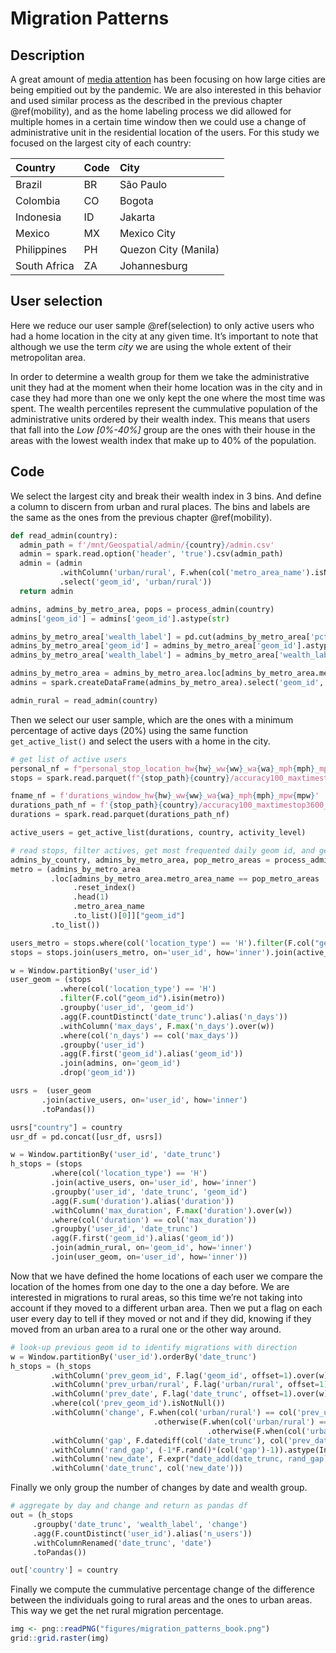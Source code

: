 # Migration Patterns {#migration}

## Description
A great amount of [media attention](https://www.nytimes.com/2021/05/12/opinion/New-York-San-Francisco-after-covid.html) has
been focusing on how large cities are being empitied out by the pandemic.
We are also interested in this behavior and used similar process as the described in the previous chapter \@ref(mobility),
and as the home labeling process we did allowed for multiple homes in a certain time window then we could
use a change of administrative unit in the residential location of the users. For this study we focused on the largest
city of each country:

| Country | Code | City |
|:--------|:-----|:-----|
|Brazil|BR|São Paulo|
|Colombia|CO|Bogota|
|Indonesia|ID|Jakarta|
|Mexico|MX|Mexico City|
|Philippines|PH|Quezon City (Manila)|
|South Africa|ZA|Johannesburg|

## User selection

Here we reduce our user sample \@ref(selection) to only active users who had a home location in the city at any given
time. It's important to note that although we use the term _city_ we are using the whole extent of their metropolitan
area.

In order to determine a wealth group for them we take the administrative unit they had at the moment when their home
location was in the city and in case they had more than one we only kept the one where the most time was spent.
The wealth percentiles represent the cummulative population of the administrative units ordered by their wealth index.
This means that users that fall into the *Low \[0\%-40\%\]* group are the ones with their house in the areas with the
lowest wealth index that make up to $40\%$ of the population.

## Code

We select the largest city and break their wealth index in 3 bins. And define a column to discern from urban and rural places.
The bins and labels are the same as the ones from the previous chapter \@ref(mobility).

```python
def read_admin(country):
  admin_path = f'/mnt/Geospatial/admin/{country}/admin.csv'
  admin = spark.read.option('header', 'true').csv(admin_path)
  admin = (admin
           .withColumn('urban/rural', F.when(col('metro_area_name').isNull(), lit('rural')).otherwise(lit('urban')))
           .select('geom_id', 'urban/rural'))
  return admin

admins, admins_by_metro_area, pops = process_admin(country)
admins['geom_id'] = admins['geom_id'].astype(str)

admins_by_metro_area['wealth_label'] = pd.cut(admins_by_metro_area['pct_wealth'], bins_wealth, labels=labels_wealth)
admins_by_metro_area['geom_id'] = admins_by_metro_area['geom_id'].astype(str)
admins_by_metro_area['wealth_label'] = admins_by_metro_area['wealth_label'].astype(str)

admins_by_metro_area = admins_by_metro_area.loc[admins_by_metro_area.metro_area_name == pops.reset_index().metro_area_name[0]]
admins = spark.createDataFrame(admins_by_metro_area).select('geom_id', 'wealth_label')

admin_rural = read_admin(country)
```

Then we select our user sample, which are the ones with a minimum percentage of active days ($20\%$) using the same function
```get_active_list()``` and select the users with a home in the city.

```python
# get list of active users
personal_nf = f"personal_stop_location_hw{hw}_ww{ww}_wa{wa}_mph{mph}_mpw{mpw}"
stops = spark.read.parquet(f"{stop_path}{country}/accuracy100_maxtimestop3600_staytime300_radius50_dbscanradius50/date{data_date}/" + personal_nf)

fname_nf = f'durations_window_hw{hw}_ww{ww}_wa{wa}_mph{mph}_mpw{mpw}'
durations_path_nf = f'{stop_path}{country}/accuracy100_maxtimestop3600_staytime300_radius50_dbscanradius50/date{data_date}/' + fname_nf
durations = spark.read.parquet(durations_path_nf)

active_users = get_active_list(durations, country, activity_level)

# read stops, filter actives, get most frequented daily geom id, and get rural/urban info
admins_by_country, admins_by_metro_area, pop_metro_areas = process_admin(country)
metro = (admins_by_metro_area
         .loc[admins_by_metro_area.metro_area_name == pop_metro_areas
              .reset_index()
              .head(1)
              .metro_area_name
              .to_list()[0]]["geom_id"]
         .to_list())

users_metro = stops.where(col('location_type') == 'H').filter(F.col("geom_id").isin(metro)).select('user_id').distinct()
stops = stops.join(users_metro, on='user_id', how='inner').join(active_users, on='user_id', how='inner')

w = Window.partitionBy('user_id')
user_geom = (stops
           .where(col('location_type') == 'H')
           .filter(F.col("geom_id").isin(metro))
           .groupby('user_id', 'geom_id')
           .agg(F.countDistinct('date_trunc').alias('n_days'))
           .withColumn('max_days', F.max('n_days').over(w))
           .where(col('n_days') == col('max_days'))
           .groupby('user_id')
           .agg(F.first('geom_id').alias('geom_id'))
           .join(admins, on='geom_id')
           .drop('geom_id'))

usrs =  (user_geom
       .join(active_users, on='user_id', how='inner')
       .toPandas())

usrs["country"] = country
usr_df = pd.concat([usr_df, usrs])

w = Window.partitionBy('user_id', 'date_trunc')
h_stops = (stops
         .where(col('location_type') == 'H')
         .join(active_users, on='user_id', how='inner')
         .groupby('user_id', 'date_trunc', 'geom_id')
         .agg(F.sum('duration').alias('duration'))
         .withColumn('max_duration', F.max('duration').over(w))
         .where(col('duration') == col('max_duration'))
         .groupby('user_id', 'date_trunc')
         .agg(F.first('geom_id').alias('geom_id'))
         .join(admin_rural, on='geom_id', how='inner')
         .join(user_geom, on='user_id', how='inner'))
```

Now that we have defined the home locations of each user we compare the location of the homes from one day
to the one a day before. We are interested in migrations to rural areas, so this time we're not taking into account
if they moved to a different urban area. Then we put a flag on each user every day to tell if they moved or not and if
they did, knowing if they moved from an urban area to a rural one or the other way around.

```python
# look-up previous geom id to identify migrations with direction
w = Window.partitionBy('user_id').orderBy('date_trunc')
h_stops = (h_stops
         .withColumn('prev_geom_id', F.lag('geom_id', offset=1).over(w))
         .withColumn('prev_urban/rural', F.lag('urban/rural', offset=1).over(w))
         .withColumn('prev_date', F.lag('date_trunc', offset=1).over(w))
         .where(col('prev_geom_id').isNotNull())
         .withColumn('change', F.when(col('urban/rural') == col('prev_urban/rural'), 'no change')
                                .otherwise(F.when(col('urban/rural') == 'urban', 'rural to urban')
                                            .otherwise(F.when(col('urban/rural') == 'rural', 'urban to rural'))))
         .withColumn('gap', F.datediff(col('date_trunc'), col('prev_date')))
         .withColumn('rand_gap', (-1*F.rand()*(col('gap')-1)).astype(IntegerType()))
         .withColumn('new_date', F.expr("date_add(date_trunc, rand_gap)"))
         .withColumn('date_trunc', col('new_date')))
```

Finally we only group the number of changes by date and wealth group.

```python
# aggregate by day and change and return as pandas df
out = (h_stops
     .groupby('date_trunc', 'wealth_label', 'change')
     .agg(F.countDistinct('user_id').alias('n_users'))
     .withColumnRenamed('date_trunc', 'date')
     .toPandas())

out['country'] = country
```

Finally we compute the cummulative percentage change of the difference between the individuals going to rural areas and
the ones to urban areas. This way we get the net rural migration percentage.

```r
img <- png::readPNG("figures/migration_patterns_book.png")
grid::grid.raster(img)
```